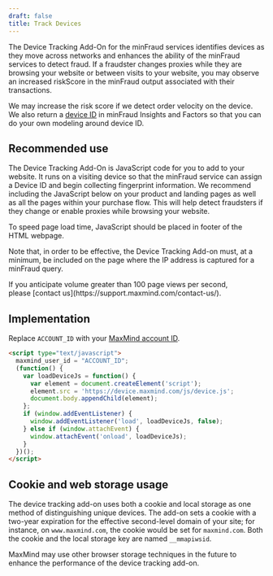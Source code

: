 ```yaml
---
draft: false
title: Track Devices
---
```


The Device Tracking Add-On for the minFraud services identifies devices as they
move across networks and enhances the ability of the minFraud services to
detect fraud. If a fraudster changes proxies while they are browsing your
website or between visits to your website, you may observe an increased
riskScore in the minFraud output associated with their transactions.

We may increase the risk score if we detect order velocity on the device. We
also return a [device ID](/minfraud/api-documentation/#schema--response--device)
in minFraud Insights and Factors so that you can do your own modeling around
device ID.

## Recommended use

The Device Tracking Add-On is JavaScript code for you to add to your website.
It runs on a visiting device so that the minFraud service can assign a Device
ID and begin collecting fingerprint information. We recommend including the
JavaScript below on your product and landing pages as well as all the pages
within your purchase flow. This will help detect fraudsters if they change or
enable proxies while browsing your website.

To speed page load time, JavaScript should be placed in footer of the HTML
webpage.

Note that, in order to be effective, the Device Tracking Add-on must, at a
minimum, be included on the page where the IP address is captured for a
minFraud query.

<Alert type="warning">
If you anticipate volume greater than 100 page views per second,<br />please [contact us](https://support.maxmind.com/contact-us/).
</Alert>

## Implementation

Replace `ACCOUNT_ID` with your [MaxMind account ID](https://www.maxmind.com/en/my_license_key).

```html
<script type="text/javascript">
  maxmind_user_id = "ACCOUNT_ID";
  (function() {
    var loadDeviceJs = function() {
      var element = document.createElement('script');
      element.src = 'https://device.maxmind.com/js/device.js';
      document.body.appendChild(element);
    };
    if (window.addEventListener) {
      window.addEventListener('load', loadDeviceJs, false);
    } else if (window.attachEvent) {
      window.attachEvent('onload', loadDeviceJs);
    }
  })();
</script>
```

## Cookie and web storage usage

The device tracking add-on uses both a cookie and local storage as one method
of distinguishing unique devices. The add-on sets a cookie with a two-year
expiration for the effective second-level domain of your site; for instance, on
`www.maxmind.com`, the cookie would be set for `maxmind.com`. Both the cookie
and the local storage key are named `__mmapiwsid`.

MaxMind may use other browser storage techniques in the future to enhance the
performance of the device tracking add-on.
